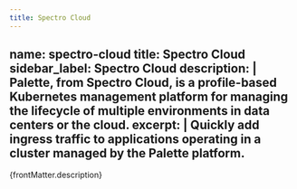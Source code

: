 ```yaml
---
title: Spectro Cloud
---
```


name: spectro-cloud
title: Spectro Cloud
sidebar_label: Spectro Cloud
description: |
  Palette, from Spectro Cloud, is a profile-based Kubernetes management platform for managing the lifecycle of multiple environments in data centers or the cloud.
excerpt: |
  Quickly add ingress traffic to applications operating in a cluster managed by the Palette platform.
---


<p>{frontMatter.description}</p>

<IntegrationPageList name={frontMatter.name} />
